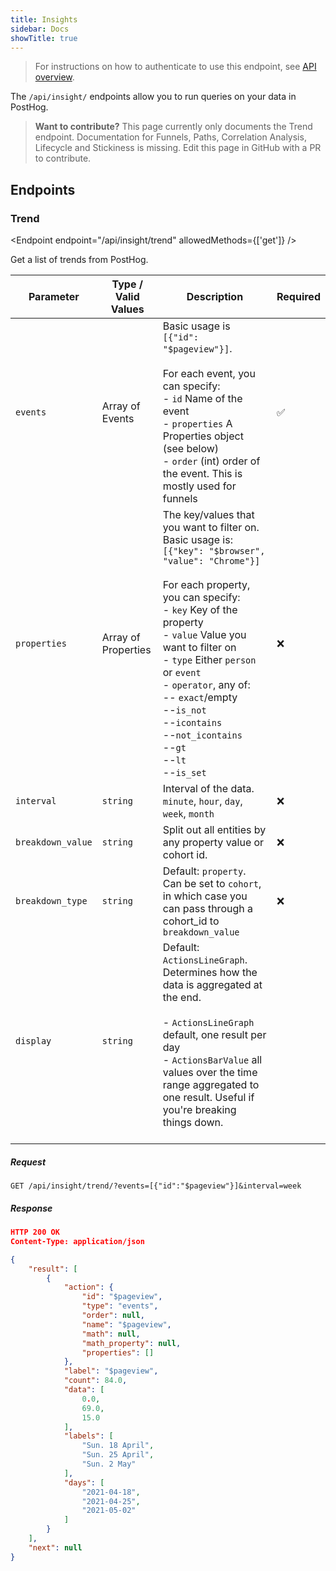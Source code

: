 ```yaml
---
title: Insights
sidebar: Docs
showTitle: true
---
```


> For instructions on how to authenticate to use this endpoint, see [API overview](/docs/api/overview).

The `/api/insight/` endpoints allow you to run queries on your data in PostHog.

<blockquote class="warning-note">
    <b>Want to contribute?</b> This page currently only documents the Trend endpoint. Documentation for Funnels, Paths,
    Correlation Analysis, Lifecycle and Stickiness is missing. Edit this page in GitHub with a PR to contribute.
</blockquote>

## Endpoints

### Trend

<Endpoint endpoint="/api/insight/trend" allowedMethods={['get']} />

Get a list of trends from PostHog.

<HiddenSection headingType='h4' title='Query parameters'>

| Parameter         | Type / Valid Values | Description                                                                                                                                                                                                                                                                                                                                                                                                                   | Required |
| ----------------- | ------------------- | ----------------------------------------------------------------------------------------------------------------------------------------------------------------------------------------------------------------------------------------------------------------------------------------------------------------------------------------------------------------------------------------------------------------------------- | -------- |
| `events`          | Array of Events     | Basic usage is `[{"id": "$pageview"}]`.<br /><br />For each event, you can specify:<br />- `id` Name of the event<br />- `properties` A Properties object (see below)<br />- `order` (int) order of the event. This is mostly used for funnels                                                                                                                                                                                | ✅       |
| `properties`      | Array of Properties | The key/values that you want to filter on. Basic usage is: `[{"key": "$browser", "value": "Chrome"}]`<br /><br />For each property, you can specify:<br />- `key` Key of the property<br />- `value` Value you want to filter on<br />- `type` Either `person` or `event`<br />- `operator`, any of: <br />-- `exact`/empty<br />--`is_not`<br />--`icontains`<br />--`not_icontains`<br />--`gt`<br />--`lt`<br />--`is_set` | ❌       |
| `interval`        | `string`            | Interval of the data. `minute`, `hour`, `day`, `week`, `month`                                                                                                                                                                                                                                                                                                                                                                | ❌       |
| `breakdown_value` | `string`            | Split out all entities by any property value or cohort id.                                                                                                                                                                                                                                                                                                                                                                    | ❌       |
| `breakdown_type`  | `string`            | Default: `property`. Can be set to `cohort`, in which case you can pass through a cohort_id to `breakdown_value`                                                                                                                                                                                                                                                                                                              | ❌       |
| `display`         | `string`            | Default: `ActionsLineGraph`. Determines how the data is aggregated at the end.<br /><br />- `ActionsLineGraph` default, one result per day<br />- `ActionsBarValue` all values over the time range aggregated to one result. Useful if you're breaking things down. <br /><br />                                                                                                                                              |

</HiddenSection>

<HiddenSection headingType='h4' title='Example'>

##### Request

```
GET /api/insight/trend/?events=[{"id":"$pageview"}]&interval=week
```

##### Response

```json
HTTP 200 OK
Content-Type: application/json

{
    "result": [
        {
            "action": {
                "id": "$pageview",
                "type": "events",
                "order": null,
                "name": "$pageview",
                "math": null,
                "math_property": null,
                "properties": []
            },
            "label": "$pageview",
            "count": 84.0,
            "data": [
                0.0,
                69.0,
                15.0
            ],
            "labels": [
                "Sun. 18 April",
                "Sun. 25 April",
                "Sun. 2 May"
            ],
            "days": [
                "2021-04-18",
                "2021-04-25",
                "2021-05-02"
            ]
        }
    ],
    "next": null
}
```

</HiddenSection>
